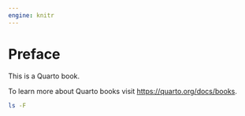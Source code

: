 ---
engine: knitr
---

# Preface {.unnumbered}

This is a Quarto book.

To learn more about Quarto books visit <https://quarto.org/docs/books>.

```{bash}
ls -F
```

